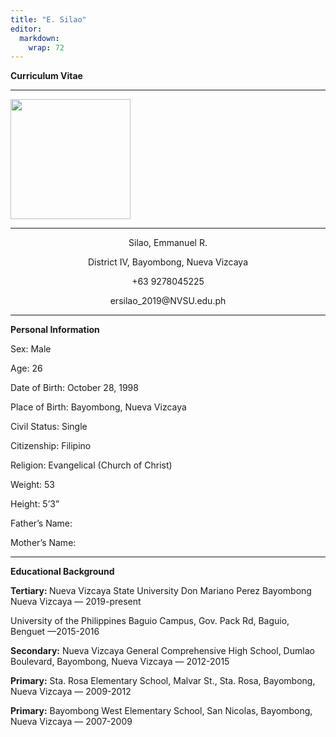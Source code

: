 ```yaml
---
title: "E. Silao"
editor: 
  markdown: 
    wrap: 72
---
```


<p><b>Curriculum Vitae</b></p>

<hr>

</center>

![](img/ES.jpg){fig-align="center" width="2in"}

<hr>

<center>

<p>Silao, Emmanuel R.</p>

<p>District IV, Bayombong, Nueva Vizcaya</p>

<p>+63 9278045225</p>

<p>ersilao_2019@NVSU.edu.ph</p>

</center>

<hr>

<p><b> Personal Information</b></p>

<p>Sex: Male</p>

<p>Age: 26</p>

<p>Date of Birth: October 28, 1998</p>

<p>Place of Birth: Bayombong, Nueva Vizcaya</p>

<p>Civil Status: Single</p>

<p>Citizenship: Filipino</p>

<p>Religion: Evangelical (Church of Christ)</p>

<p>Weight: 53</p>

<p>Height: 5'3"</p>

<p>Father's Name:</p>

<p>Mother's Name:</p>

<hr>

<p><b>Educational Background</b></p>

<p><b>Tertiary: </b> Nueva Vizcaya State University Don Mariano Perez Bayombong Nueva Vizcaya --- 2019-present</p>

<p><b> </b> University of the Philippines Baguio Campus, Gov. Pack Rd, Baguio, Benguet ---2015-2016</p>

<p><b>Secondary:</b> Nueva Vizcaya General Comprehensive High School, Dumlao Boulevard, Bayombong, Nueva Vizcaya --- 2012-2015</p>

<p><b>Primary:</b> Sta. Rosa Elementary School, Malvar St., Sta. Rosa, Bayombong, Nueva Vizcaya --- 2009-2012</p>

<p><b>Primary:</b> Bayombong West Elementary School, San Nicolas, Bayombong, Nueva Vizcaya --- 2007-2009</p>
